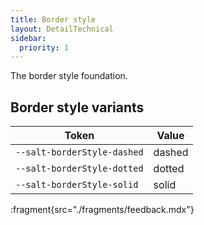 ```yaml
---
title: Border style
layout: DetailTechnical
sidebar:
  priority: 1
---
```


The border style foundation.

## Border style variants

| Token                       | Value  |
| --------------------------- | ------ |
| `--salt-borderStyle-dashed` | dashed |
| `--salt-borderStyle-dotted` | dotted |
| `--salt-borderStyle-solid`  | solid  |

:fragment{src="./fragments/feedback.mdx"}
